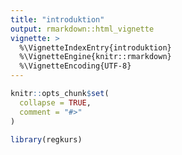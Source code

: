 ```yaml
---
title: "introduktion"
output: rmarkdown::html_vignette
vignette: >
  %\VignetteIndexEntry{introduktion}
  %\VignetteEngine{knitr::rmarkdown}
  %\VignetteEncoding{UTF-8}
---
```


```r
knitr::opts_chunk$set(
  collapse = TRUE,
  comment = "#>"
)
```

```r
library(regkurs)
```
